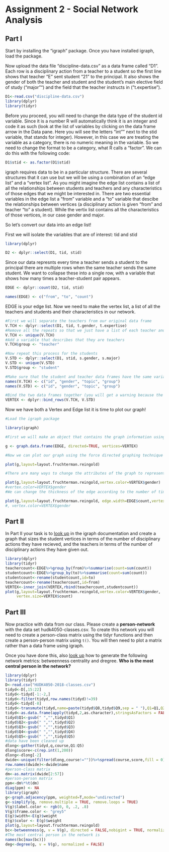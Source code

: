 # Assignment 2 - Social Network Analysis

## Part I
Start by installing the "igraph" package. Once you have installed igraph, load the package.

Now upload the data file "discipline-data.csv" as a data frame called "D1". Each row is a disciplinary action from a teacher to a student so the first line shows that teacher "E" sent student "21" to the principal. It also shows the gender of both the teacher and student and the student's main elective field of study ("major"") and the field that the teacher instructs in ("t.expertise").
```r
D1<-read.csv("discipline-data.csv")
library(dplyr)
library(tidyr)
```
Before you proceed, you will need to change the data type of the student id variable. Since it is a number R will automatically think it is an integer and code it as such (look at the list of variables by clicking on the data frame arrow in the Data pane. Here you will see the letters "int"" next to the stid variable, that stands for integer). However, in this case we are treating the variable as a category, there is no numeric meaning in the variable. So we need to change the format to be a category, what R calls a "factor". We can do this with the following code:

```r
D1$stid <- as.factor(D1$stid)
```

igraph requires data to be in a particular structure. There are several structures that it can use but we will be using a combination of an "edge list" and a "vertex list". As you might imagine the edge list contains a list of all the relationships between students and teachers and any characteristics of those edges that we might be interested in. There are two essential variables in the edge list a "from" variable and a "to" variable that descibe the relationships between vertices (a disciplinary action is given "from" and teacher "to" a student). While the vertix list contains all the characteristics of those vertices, in our case gender and major.

So let's convert our data into an edge list!

First we will isolate the variables that are of interest: tid and stid

```r
library(dplyr)

D2 <- dplyr::select(D1, tid, stid)
```

Since our data represnts every time a teacher sends a student to the principal there are multiple rows when the same teacher sends the same student. We want to collapse these into a single row, with a variable that shows how many times a teacher-student pair appears.

```r

EDGE <- dplyr::count(D2, tid, stid)

names(EDGE) <- c("from", "to", "count")

```

EDGE is your edge list. Now we need to make the vertex list, a list of all the teachers and students and their characteristics in our network.

```r

#First we will separate the teachers from our original data frame
V.TCH <- dplyr::select(D1, tid, t.gender, t.expertise)
#Remove all the repeats so that we just have a list of each teacher and their characteristics
V.TCH <- unique(V.TCH)
#Add a variable that describes that they are teachers
V.TCH$group <- "teacher"

#Now repeat this process for the students
V.STD <- dplyr::select(D1, stid, s.gender, s.major)
V.STD <- unique(V.STD)
V.STD$group <- "student"

#Make sure that the student and teacher data frames have the same variables names
names(V.TCH) <- c("id", "gender", "topic", "group")
names(V.STD) <- c("id", "gender", "topic", "group")

#Bind the two data frames together (you will get a warning because the teacher data frame has 5 types of id (A,B,C,D,E) and the student has 25 (1-30), this isn't a problem)
VERTEX <- dplyr::bind_rows(V.TCH, V.STD)

```

Now we have both a Vertex and Edge list it is time to plot our graph!

```r
#Load the igraph package

library(igraph)

#First we will make an object that contains the graph information using our two dataframes EDGE and VERTEX. Notice that we have made "directed = TRUE" - our graph is directed since discipline is being given from a teacher to a student.

g <- graph.data.frame(EDGE, directed=TRUE, vertices=VERTEX)

#Now we can plot our graph using the force directed graphing technique - our old friend Fruchertman-Reingold!

plot(g,layout=layout.fruchterman.reingold)

#There are many ways to change the attributes of the graph to represent different characteristics of the newtork. For example, we can color the nodes according to gender.

plot(g,layout=layout.fruchterman.reingold,vertex.color=VERTEX$gender)
#vertex.color=VERTEX$gender
#We can change the thickness of the edge according to the number of times a particular teacher has sent a particular student to the principal.

plot(g,layout=layout.fruchterman.reingold, edge.width=EDGE$count,vertex.color=VERTEX$gender)
#, vertex.color=VERTEX$gender
```

## Part II

In Part II your task is to [look up](http://igraph.org/r/) in the igraph documentation and create a graph that sizes the student vertices in terms of the number of disciplinary actions they have recieved, and the teachers in terms of the number of disciplinary actions they have given out.

```r
library(dplyr)
library(tidyr)
teachercount<-EDGE%>%group_by(from)%>%summarise(count=sum(count))
studentcount<-EDGE%>%group_by(to)%>%summarise(count=sum(count))
studentcount<-rename(studentcount,id=to)
teachercount<-rename(teachercount,id=from)
VERTEX<-inner_join(VERTEX,rbind(teachercount,studentcount))
plot(g,layout=layout.fruchterman.reingold,vertex.color=VERTEX$gender,
     vertex.size=VERTEX$count)
```
## Part III

Now practice with data from our class. Please create a **person-network** with the data set hudk4050-classes.csv. To create this network you will need to create a person-class matrix using the tidyr functions and then create a person-person matrix using `t()`. You will then need to plot a matrix rather than a data frame using igraph.

Once you have done this, also [look up](http://igraph.org/r/) how to generate the following network metrics: betweenness centrality and dregree. **Who is the most central person in the network?**
```r
library(dplyr)
library(tidyr)
D<-read.csv("HUDK4050-2018-classes.csv")
tidyd<-D[,15:22]
tidyd<-tidyd[-1:-2,]
tidyd<-filter(tidyd,row.names(tidyd)!=39)
tidyd<-tidyd[-8]
tidyd<-transmute(tidyd,name=paste(tidyd$Q8,tidyd$Q9,sep = " "),Q1=Q1,Q2=Q3,Q3=Q4,Q4=Q5,Q5=Q6)
tidyd<-as.data.frame(apply(tidyd,2,as.character),stringsAsFactors = FALSE)
tidyd$Q1<-gsub(" ","",tidyd$Q1)
tidyd$Q2<-gsub(" ","",tidyd$Q2)
tidyd$Q3<-gsub(" ","",tidyd$Q3)
tidyd$Q4<-gsub(" ","",tidyd$Q4)
tidyd$Q5<-gsub(" ","",tidyd$Q5)
#data have been cleaned up
dlong<-gather(tidyd,q,course,Q1:Q5)
dlong$score<-c(rep.int(1,200))
dlong<-dlong[-2]
dwide<-unique(filter(dlong,course!=""))%>%spread(course,score,fill = 0)
row.names(dwide)<-dwide$name
#person-class matrix
dm<-as.matrix(dwide[2:57])
#person-person matrix
ppm<-dm%*%t(dm)
diag(ppm) <- NA
library(igraph)
g<-graph.adjacency(ppm, weighted=T,mode="undirected")
g<-simplify(g, remove.multiple = TRUE, remove.loops = TRUE)
V(g)$label.color <- rgb(0, 0, .2, .8)
V(g)$frame.color <- "grey5"
E(g)$width<-E(g)$weight
E(g)$color <- E(g)$weight
plot(g,layout=layout.fruchterman.reingold)
bc<-betweenness(g, v = V(g), directed = FALSE,nobigint = TRUE, normalized = FALSE)
#The most central person in the network is
names(bc[max(bc)])
deg<-degree(g, v = V(g), normalized = FALSE)
```